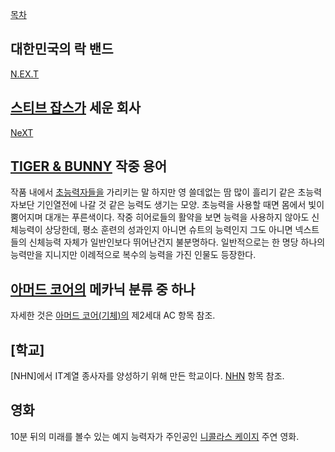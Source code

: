 [[목차]]

== 대한민국의 락 밴드 ==
[[N.EX.T]] 

== [[스티브 잡스]]가 세운 회사 ==
[[NeXT]]

== [[TIGER & BUNNY]] 작중 용어 ==
작품 내에서 [[초능력자]]들을 가리키는 말 
하지만 영 쓸데없는 땀 많이 흘리기 같은 초능력자보단 기인열전에 나갈 것 같은 능력도 생기는 모양. 
초능력을 사용할 때면 몸에서 빛이 뿜어지며 대개는 푸른색이다.
작중 히어로들의 활약을 보면 능력을 사용하지 않아도 신체능력이 상당한데, 평소 훈련의 성과인지 아니면 슈트의 능력인지 그도 아니면 넥스트들의 신체능력 자체가 일반인보다 뛰어난건지 불분명하다.
일반적으로는 한 명당 하나의 능력만을 지니지만 이례적으로 복수의 능력을 가진 인물도 등장한다.

== [[아머드 코어]]의 메카닉 분류 중 하나 ==
자세한 것은 [[아머드 코어(기체)]]의 제2세대 AC 항목 참조.

== [학교] ==
[NHN]에서 IT계열 종사자를 양성하기 위해 만든 학교이다.  [[NHN#s-5|NHN]] 항목 참조.
== 영화 ==
10분 뒤의 미래를 볼수 있는 예지 능력자가 주인공인 [[니콜라스 케이지]] 주연 영화.
